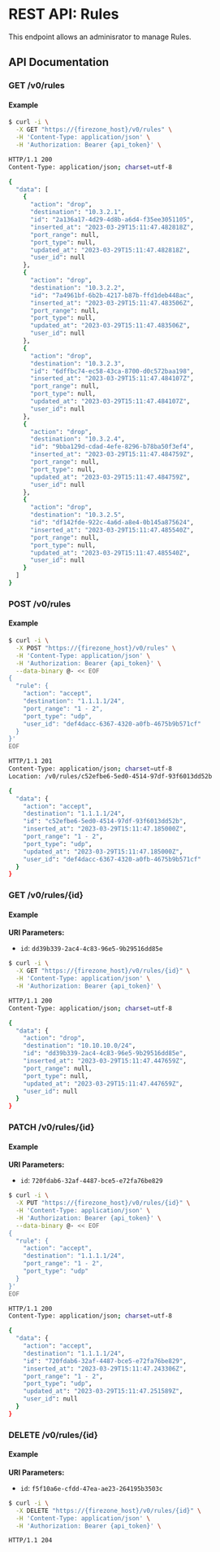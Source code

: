 # REST API: Rules

This endpoint allows an adminisrator to manage Rules.

## API Documentation
### GET /v0/rules



#### Example
```bash
$ curl -i \
  -X GET "https://{firezone_host}/v0/rules" \
  -H 'Content-Type: application/json' \
  -H 'Authorization: Bearer {api_token}' \

HTTP/1.1 200
Content-Type: application/json; charset=utf-8

{
  "data": [
    {
      "action": "drop",
      "destination": "10.3.2.1",
      "id": "2a136a17-4d29-4d8b-a6d4-f35ee3051105",
      "inserted_at": "2023-03-29T15:11:47.482818Z",
      "port_range": null,
      "port_type": null,
      "updated_at": "2023-03-29T15:11:47.482818Z",
      "user_id": null
    },
    {
      "action": "drop",
      "destination": "10.3.2.2",
      "id": "7a4961bf-6b2b-4217-b87b-ffd1deb448ac",
      "inserted_at": "2023-03-29T15:11:47.483506Z",
      "port_range": null,
      "port_type": null,
      "updated_at": "2023-03-29T15:11:47.483506Z",
      "user_id": null
    },
    {
      "action": "drop",
      "destination": "10.3.2.3",
      "id": "6dffbc74-ec58-43ca-8700-d0c572baa198",
      "inserted_at": "2023-03-29T15:11:47.484107Z",
      "port_range": null,
      "port_type": null,
      "updated_at": "2023-03-29T15:11:47.484107Z",
      "user_id": null
    },
    {
      "action": "drop",
      "destination": "10.3.2.4",
      "id": "9bba129d-cdad-4efe-8296-b78ba50f3ef4",
      "inserted_at": "2023-03-29T15:11:47.484759Z",
      "port_range": null,
      "port_type": null,
      "updated_at": "2023-03-29T15:11:47.484759Z",
      "user_id": null
    },
    {
      "action": "drop",
      "destination": "10.3.2.5",
      "id": "df142fde-922c-4a6d-a8e4-0b145a875624",
      "inserted_at": "2023-03-29T15:11:47.485540Z",
      "port_range": null,
      "port_type": null,
      "updated_at": "2023-03-29T15:11:47.485540Z",
      "user_id": null
    }
  ]
}
```
### POST /v0/rules



#### Example
```bash
$ curl -i \
  -X POST "https://{firezone_host}/v0/rules" \
  -H 'Content-Type: application/json' \
  -H 'Authorization: Bearer {api_token}' \
  --data-binary @- << EOF
{
  "rule": {
    "action": "accept",
    "destination": "1.1.1.1/24",
    "port_range": "1 - 2",
    "port_type": "udp",
    "user_id": "def4dacc-6367-4320-a0fb-4675b9b571cf"
  }
}'
EOF

HTTP/1.1 201
Content-Type: application/json; charset=utf-8
Location: /v0/rules/c52efbe6-5ed0-4514-97df-93f6013dd52b

{
  "data": {
    "action": "accept",
    "destination": "1.1.1.1/24",
    "id": "c52efbe6-5ed0-4514-97df-93f6013dd52b",
    "inserted_at": "2023-03-29T15:11:47.185000Z",
    "port_range": "1 - 2",
    "port_type": "udp",
    "updated_at": "2023-03-29T15:11:47.185000Z",
    "user_id": "def4dacc-6367-4320-a0fb-4675b9b571cf"
  }
}
```
### GET /v0/rules/{id}



#### Example
**URI Parameters:**

  - `id`: `dd39b339-2ac4-4c83-96e5-9b29516dd85e`
```bash
$ curl -i \
  -X GET "https://{firezone_host}/v0/rules/{id}" \
  -H 'Content-Type: application/json' \
  -H 'Authorization: Bearer {api_token}' \

HTTP/1.1 200
Content-Type: application/json; charset=utf-8

{
  "data": {
    "action": "drop",
    "destination": "10.10.10.0/24",
    "id": "dd39b339-2ac4-4c83-96e5-9b29516dd85e",
    "inserted_at": "2023-03-29T15:11:47.447659Z",
    "port_range": null,
    "port_type": null,
    "updated_at": "2023-03-29T15:11:47.447659Z",
    "user_id": null
  }
}
```
### PATCH /v0/rules/{id}



#### Example
**URI Parameters:**

  - `id`: `720fdab6-32af-4487-bce5-e72fa76be829`
```bash
$ curl -i \
  -X PUT "https://{firezone_host}/v0/rules/{id}" \
  -H 'Content-Type: application/json' \
  -H 'Authorization: Bearer {api_token}' \
  --data-binary @- << EOF
{
  "rule": {
    "action": "accept",
    "destination": "1.1.1.1/24",
    "port_range": "1 - 2",
    "port_type": "udp"
  }
}'
EOF

HTTP/1.1 200
Content-Type: application/json; charset=utf-8

{
  "data": {
    "action": "accept",
    "destination": "1.1.1.1/24",
    "id": "720fdab6-32af-4487-bce5-e72fa76be829",
    "inserted_at": "2023-03-29T15:11:47.243306Z",
    "port_range": "1 - 2",
    "port_type": "udp",
    "updated_at": "2023-03-29T15:11:47.251589Z",
    "user_id": null
  }
}
```
### DELETE /v0/rules/{id}



#### Example
**URI Parameters:**

  - `id`: `f5f10a6e-cfdd-47ea-ae23-264195b3503c`
```bash
$ curl -i \
  -X DELETE "https://{firezone_host}/v0/rules/{id}" \
  -H 'Content-Type: application/json' \
  -H 'Authorization: Bearer {api_token}' \

HTTP/1.1 204
```
